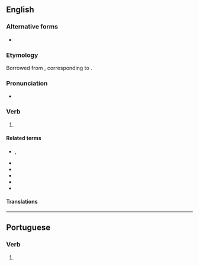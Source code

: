 {{also|civilise}}
==English==
{{wikipedia}}

===Alternative forms===
* {{l|en|civilise}} {{qualifier|chiefly British}}

===Etymology===
Borrowed from {{bor|en|fr|civiliser}}, corresponding to {{suffix|en|civil|ize}}.

===Pronunciation===
* {{audio|en|LL-Q1860 (eng)-Vininn126-civilize.wav|Audio (US)}}

===Verb===
{{en-verb}}

# {{alternative spelling of|en|civilise}}

====Related terms====
* {{l|en|civilisation}}, {{l|en|civilization}}
* {{l|en|civil}}
* {{l|en|city}}
* {{l|en|civitas}}
* {{l|en|civilian}}
* {{l|en|citizen}}

====Translations====
{{trans-see|civilise}}

----

==Portuguese==

===Verb===
{{head|pt|verb form}}

# {{pt-verb form of|civilizar}}